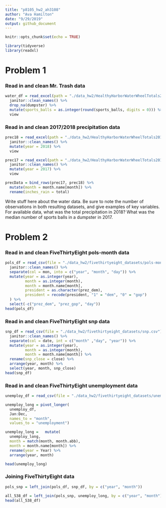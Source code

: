 ```yaml
---
title: "p8105_hw2_ah3108"
author: "Ava Hamilton"
date: "9/29/2019"
output: github_document
---
```


```r
knitr::opts_chunk$set(echo = TRUE)

library(tidyverse)
library(readxl)

```

# Problem 1

### Read in and clean Mr. Trash data
```r

water_df = read_excel(path = "./data_hw2/HealthyHarborWaterWheelTotals2018-7-28.xlsx", sheet = 1, range = "A2:N336") %>% 
  janitor::clean_names() %>% 
  drop_na(dumpster) %>% 
  mutate(sports_balls = as.integer(round(sports_balls, digits = 0))) %>% 
  view

```

### Read in and clean 2017/2018 precipitation data

```r
prec18 = read_excel(path = "./data_hw2/HealthyHarborWaterWheelTotals2018-7-28.xlsx", sheet = 3, range = "A2:B9") %>% 
  janitor::clean_names() %>% 
  mutate(year = 2018) %>% 
  view

prec17 = read_excel(path = "./data_hw2/HealthyHarborWaterWheelTotals2018-7-28.xlsx", sheet = 4, range = "A2:B14") %>% 
  janitor::clean_names() %>% 
  mutate(year = 2017) %>% 
  view

precData = bind_rows(prec17, prec18) %>% 
  mutate(month = month.name[month]) %>% 
  rename(inches_rain = total)


```


Write stuff here about the water data.
Be sure to note the number of observations in both resulting datasets, and give examples of key variables. For available data, what was the total precipitation in 2018? What was the median number of sports balls in a dumpster in 2017.

# Problem 2

### Read in and clean FiveThirtyEight pols-month data
```r

pols_df = read_csv(file = "./data_hw2/fivethirtyeight_datasets/pols-month.csv") %>% 
  janitor::clean_names() %>% 
  separate(col = mon, into = c("year", "month", "day")) %>%
  mutate(year = as.integer(year),
         month = as.integer(month),
         month = month.name[month],
         president = as.character(prez_dem),
         president = recode(president, "1" = "dem", "0" = "gop")
  ) %>% 
  select(-c("prez_dem", "prez_gop", "day")) 
head(pols_df)

```


### Read in and clean FiveThirtyEight snp data
```r

snp_df = read_csv(file = "./data_hw2/fivethirtyeight_datasets/snp.csv") %>% 
  janitor::clean_names() %>% 
  separate(col = date, int = c("month" ,"day", "year")) %>% 
  mutate(year = as.integer(year),
         month = as.integer(month),
         month = month.name[month]) %>% 
  rename(snp_close = close) %>% 
  arrange(year, month) %>% 
  select(year, month, snp_close)
head(snp_df)

```


### Read in and clean FiveThirtyEight unemployment data
```r

unemploy_df = read_csv(file = "./data_hw2/fivethirtyeight_datasets/unemployment.csv")

unemploy_long = pivot_longer(
  unemploy_df,
  Jan:Dec,
  names_to = "month",
  values_to = "unemployment")

unemploy_long =   mutate(
  unemploy_long,
  month = match(month, month.abb),
  month = month.name[month]) %>% 
  rename(year = Year) %>%
  arrange(year, month)

head(unemploy_long)

```

### Joining FiveThirtyEight data

```r

pols_snp = left_join(pols_df, snp_df, by = c("year", "month"))

all_538_df = left_join(pols_snp, unemploy_long, by = c("year", "month"))
head(all_538_df)

```



